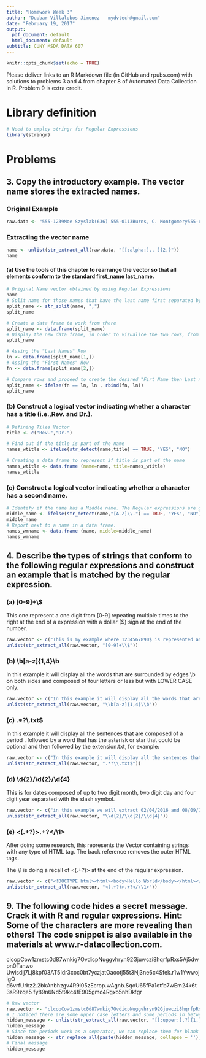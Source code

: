 ---
title: "Homework Week 3"
author: "Duubar Villalobos Jimenez   mydvtech@gmail.com"
date: "February 19, 2017"
output:
  pdf_document: default
  html_document: default
subtitle: CUNY MSDA DATA 607
---

```{r setup, include=FALSE}
knitr::opts_chunk$set(echo = TRUE)
```


Please deliver links to an R Markdown file (in GitHub and rpubs.com) with solutions to problems 3 and 4 from chapter 8 of Automated Data Collection in R.  Problem 9 is extra credit.


# Library definition
```{r library_setups, warning=FALSE, error=FALSE, cache=FALSE}
# Need to employ stringr for Regular Expressions
library(stringr)
```

# Problems

## 3. Copy the introductory example. The vector name stores the extracted names.

### Original Example
```{r}
raw.data <- "555-1239Moe Szyslak(636) 555-0113Burns, C. Montgomery555-6542Rev. Timothy Lovejoy555 8904Ned Flanders636-555-3226Simpson, Homer5553642Dr. Julius Hibbert"
```

### Extracting the vector name
```{r}
name <- unlist(str_extract_all(raw.data, "[[:alpha:]., ]{2,}"))
name
```

#### (a) Use the tools of this chapter to rearrange the vector so that all elements conform to the standard first_name last_name.

```{r, warning=FALSE}
# Original Name vector obtained by using Regular Expressions
name
# Split name for those names that have the last name first separated by a comma
split_name <- str_split(name, ",")
split_name

# Create a data frame to work from there
split_name <- data.frame(split_name)
# Display the new data frame, in order to vizualice the two rows, from here we can observe the difference in between rows when the last name was separated by a comma.
split_name

# Assing the "Last Names" Row
ln <- data.frame(split_name[1,])
# Assing the "First Names" Row
fn <- data.frame(split_name[2,])

# Compare rows and proceed to create the desired "Firt Name then Last name" output by employing rbind
split_name <- ifelse(fn == ln, ln , rbind(fn, ln))
split_name
```

### (b) Construct a logical vector indicating whether a character has a title (i.e.,Rev. and Dr.).

```{r}
# Defining Tiles Vector
title <- c("Rev.","Dr.")

# Find out if the title is part of the name
names_wtitle <- ifelse(str_detect(name,title) == TRUE, "YES", "NO")

# Creating a data frame to represent if title is part of the name
names_wtitle <- data.frame (name=name, title=names_wtitle)
names_wtitle

```

### (c) Construct a logical vector indicating whether a character has a second name.

```{r}
# Identify if the name has a Middle name. The Regular expressions are generally and initial followed by a period.
middle_name <- ifelse(str_detect(name,"[A-Z]\\.") == TRUE, "YES", "NO")
middle_name
# Report next to a name in a data frame.
names_wmname <- data.frame (name, middle=middle_name)
names_wmname
```

## 4. Describe the types of strings that conform to the following regular expressions and construct an example that is matched by the regular expression.

### (a) [0-9]+\\$

This one represent a one digit from [0-9] repeating multiple times to the right at the end of a expression with a dollar ($) sign at the end of the number.

```{r}
raw.vector <- c("This is my example where 1234567890$ is represented at the end of the vector; it will report [1234567890$] two times with a dollar sign at the end", "Another good example is 123$ but not $123")
unlist(str_extract_all(raw.vector, "[0-9]+\\$"))
```

### (b) \\b[a-z]{1,4}\\b

In this example it will display all the words that are surrounded by edges \\b on both sides and composed of four letters or less but with LOWER CASE only.

```{r}
raw.vector <- c("In this example it will display all the words that are surrounded by edges \\b on both sides and composed of four letters or less but with LOWER CASE only.")
unlist(str_extract_all(raw.vector, "\\b[a-z]{1,4}\\b"))
```

### (c) .*?\\.txt$

In this example it will display all the sentences that are composed of a period . followed by a word that has the asterisk or star that could be optional and then followed by the extension.txt, for example:

```{r}
raw.vector <- c("In this example it will display all the sentences that are composed of a period . followed by a word that has the asterisk or star that could be optional and then followed by the extension.txt, for example:", "this is good my.homework.txt", "my.homew*rk.txt is a very good example not included because is not at the end of the sentence.", "but this one is great my.homew*rk.txt")
unlist(str_extract_all(raw.vector, ".*?\\.txt$"))
```

### (d) \\d{2}/\\d{2}/\\d{4}

This is for dates composed of up to two digit month, two digit day and four digit year separated with the slash symbol.

```{r}
raw.vector <- c("in this example we will extract 02/04/2016 and 08/09/1977","Also we will not be able to obtain 4/15/1879 since it doest nt match the two digit month, neither 02/19/17")
unlist(str_extract_all(raw.vector, "\\d{2}/\\d{2}/\\d{4}"))
```

### (e) <(.+?)>.+?</\\1>

After doing some research, this represents the Vector containing strings with any type of HTML tag.
The back reference removes the outer HTML tags.

The \\1 is doing a recall of <(.+?)> at the end of the regular expression.

```{r}
raw.vector <- c("<!DOCTYPE html><html><body>Hello World</body></html></html>")
unlist(str_extract_all(raw.vector, "<(.+?)>.+?</\\1>"))
```

## 9. The following code hides a secret message. Crack it with R and regular expressions. Hint: Some of the characters are more revealing than others! The code snippet is also available in the materials at www.r-datacollection.com.

clcopCow1zmstc0d87wnkig7OvdicpNuggvhryn92Gjuwczi8hqrfpRxs5Aj5dwpn0Tanwo
Uwisdij7Lj8kpf03AT5Idr3coc0bt7yczjatOaootj55t3Nj3ne6c4Sfek.r1w1YwwojigO
d6vrfUrbz2.2bkAnbhzgv4R9i05zEcrop.wAgnb.SqoU65fPa1otfb7wEm24k6t3sR9zqe5
fy89n6Nd5t9kc4fE905gmc4Rgxo5nhDk!gr

```{r}
# Raw vector
raw.vector <- "clcopCow1zmstc0d87wnkig7OvdicpNuggvhryn92Gjuwczi8hqrfpRxs5Aj5dwpn0TanwoUwisdij7Lj8kpf03AT5Idr3coc0bt7yczjatOaootj55t3Nj3ne6c4Sfek.r1w1YwwojigOd6vrfUrbz2.2bkAnbhzgv4R9i05zEcrop.wAgnb.SqoU65fPa1otfb7wEm24k6t3sR9zqe5fy89n6Nd5t9kc4fE905gmc4Rgxo5nhDk!gr"
# I noticed there are some upper case letters and some periods in between, so I run the code for Alphanumeric of lenght 1 with an optional period.
hidden_message <- unlist(str_extract_all(raw.vector, "[[:upper:].?]{1,}"))
hidden_message
# Since the periods work as a separator, we can replace them for blank spaces and also we can put all toguether in one sentence.
hidden_message <- str_replace_all(paste(hidden_message, collapse = ''), "[.]", " ")
# Final message
hidden_message
```

